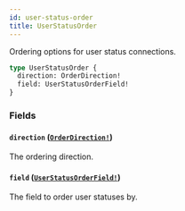 ```yaml
---
id: user-status-order
title: UserStatusOrder
---
```


Ordering options for user status connections.

```graphql
type UserStatusOrder {
  direction: OrderDirection!
  field: UserStatusOrderField!
}
```

### Fields

#### `direction` ([`OrderDirection!`](/docs/api/enums/order-direction))

The ordering direction.

#### `field` ([`UserStatusOrderField!`](/docs/api/enums/user-status-order-field))

The field to order user statuses by.
